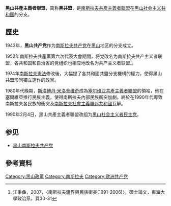 '''黑山共產主義者聯盟'''，简称'''黑共盟'''，是[[南斯拉夫共產主義者聯盟|南斯拉夫共產主義者聯盟]]在[[黑山社会主义共和国|黑山社会主义共和国]]的分支。

== 歷史 ==
1943年，'''黑山共产党'''作为[[南斯拉夫共产党|南斯拉夫共产党]]在[[黑山|黑山]]地区的分支成立。

1952年南斯拉夫共產黨第六次代表大會期間，将党改名为南斯拉夫共产主义者联盟，各共和国和自治省的党组织也相应地改名为共产主义者联盟<ref>江秉彝，2007，〈南斯拉夫疆界與民族衝突(1991-2006)〉，碩士論文，東海大學政治系，頁30-31</ref>。

1974年[[南斯拉夫憲法|南斯拉夫憲法]]修改後，大幅提了各共和國共盟分支機構的權力，使得黑山共盟形同獨立運作的政黨。

1980年代晚期，[[斯洛博丹·米洛舍维奇|斯洛博丹·米洛舍维奇]]成為[[塞尔维亚共產主義者聯盟|塞尔维亚共產主義者聯盟]]的領袖，他在塞爾維亞推行民族主義，使得南斯拉夫內部民族衝突加劇。終於在1990年代導致南斯拉夫各民族的衝突及[[南斯拉夫社會主義聯邦共和國|南斯拉夫社會主義聯邦共和國]]瓦解。
	
1990年2月4日，黑山共產主義者聯盟改组为[[黑山社会主义者民主党|黑山社会主义者民主党]]。

==参见==
*[[黑山南斯拉夫共产党|黑山南斯拉夫共产党]]

== 參考資料 ==
{{reflist}}

[[Category:黑山政黨|Category:黑山政黨]]
[[Category:南斯拉夫|Category:南斯拉夫]]
[[Category:欧洲共产党|Category:欧洲共产党]]